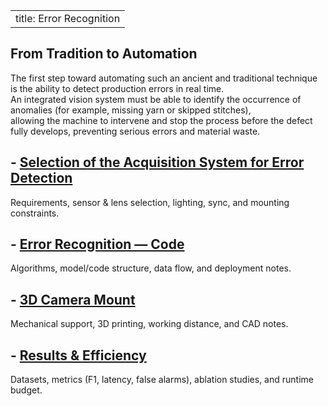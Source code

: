 ﻿---
title: Error Recognition
---

## From Tradition to Automation

The first step toward automating such an ancient and traditional technique is the ability to detect production errors in real time.  
An integrated vision system must be able to identify the occurrence of anomalies (for example, missing yarn or skipped stitches),  
allowing the machine to intervene and stop the process before the defect fully develops, preventing serious errors and material waste.

## - **[Selection of the Acquisition System for Error Detection](error-camera.qmd)**  
  Requirements, sensor & lens selection, lighting, sync, and mounting constraints.

## - **[Error Recognition — Code](error-code.qmd)**  
  Algorithms, model/code structure, data flow, and deployment notes.

## - **[3D Camera Mount](error-mount.qmd)**  
  Mechanical support, 3D printing, working distance, and CAD notes.

## - **[Results & Efficiency](error-results.qmd)**  
  Datasets, metrics (F1, latency, false alarms), ablation studies, and runtime budget.